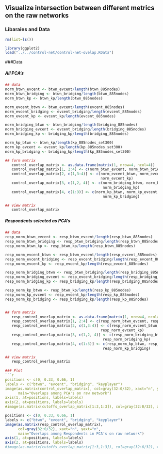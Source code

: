 ## Visualize intersection between different metrics on the raw networks

### Libaraies and Data
```r

rm(list=ls())

library(ggplot2)
load("../../control-net/control-net-ovelap.RData")
```

###Data

##### All PCA's
```r
## data
norm_btwn_evcent <- btwn_evcent/length(btwn_885nodes)
norm_btwn_bridging <- btwn_bridging/length(btwn_885nodes)
norm_btwn_kp <- btwn_kp/length(btwn_885nodes)

norm_evcent_btwn <- btwn_evcent/length(evcent_885nodes)
norm_evcent_bridging <- evcent_bridging/length(evcent_885nodes)
norm_evcent_kp <- evcent_kp/length(evcent_885nodes)

norm_bridging_btwn <- btwn_bridging/length(bridging_885nodes)
norm_bridging_evcent <- evcent_bridging/length(bridging_885nodes)
norm_bridging_kp <- bridging_kp/length(bridging_885nodes)

norm_kp_btwn <- btwn_kp/length(kp_885nodes_set300)
norm_kp_evcent <- evcent_kp/length(kp_885nodes_set300)
norm_kp_bridging <- bridging_kp/length(kp_885nodes_set300)
```

```r
## form matrix
   control_overlap_matrix <- as.data.frame(matrix(1, nrow=4, ncol=4))
   control_overlap_matrix[1, 2:4] <- c(norm_btwn_evcent, norm_btwn_bridging, norm_btwn_kp)
   control_overlap_matrix[2, c(1,3:4)] <- c(norm_evcent_btwn, norm_evcent_bridging, 
                                            norm_evcent_kp)
   control_overlap_matrix[3, c(1,2, 4)] <- c(norm_bridging_btwn, norm_bridging_evcent,
                                             norm_bridging_kp)
   control_overlap_matrix[4, c(1:3)] <- c(norm_kp_btwn, norm_kp_evcent,
                                             norm_kp_bridging)

## view matrix
   control_overlap_matrix
```

##### Respondents selected as PCA's
```r
## data
resp_norm_btwn_evcent <- resp_btwn_evcent/length(resp_btwn_885nodes)
resp_norm_btwn_bridging <- resp_btwn_bridging/length(resp_btwn_885nodes)
resp_norm_btwn_kp <- resp_btwn_kp/length(resp_btwn_885nodes)

resp_norm_evcent_btwn <- resp_btwn_evcent/length(resp_evcent_885nodes)
resp_norm_evcent_bridging <- resp_evcent_bridging/length(resp_evcent_885nodes)
resp_norm_evcent_kp <- resp_evcent_kp/length(resp_evcent_885nodes)

resp_norm_bridging_btwn <- resp_btwn_bridging/length(resp_bridging_885nodes)
resp_norm_bridging_evcent <- resp_evcent_bridging/length(resp_bridging_885nodes)
resp_norm_bridging_kp <- resp_bridging_kp/length(resp_bridging_885nodes)

resp_norm_kp_btwn <- resp_btwn_kp/length(resp_kp_885nodes)
resp_norm_kp_evcent <- resp_evcent_kp/length(resp_kp_885nodes)
resp_norm_kp_bridging <- resp_bridging_kp/length(resp_kp_885nodes)


## form matrix
   resp_control_overlap_matrix <- as.data.frame(matrix(1, nrow=4, ncol=4))
   resp_control_overlap_matrix[1, 2:4] <- c(resp_norm_btwn_evcent, resp_norm_btwn_bridging, resp_norm_btwn_kp)
   resp_control_overlap_matrix[2, c(1,3:4)] <- c(resp_norm_evcent_btwn, resp_norm_evcent_bridging, 
                                            resp_norm_evcent_kp)
   resp_control_overlap_matrix[3, c(1,2, 4)] <- c(resp_norm_bridging_btwn, resp_norm_bridging_evcent,
                                             resp_norm_bridging_kp)
   resp_control_overlap_matrix[4, c(1:3)] <- c(resp_norm_kp_btwn, resp_norm_kp_evcent,
                                             resp_norm_kp_bridging)

## view matrix
   resp_control_overlap_matrix
    
### Plot
```r
positions <- c(0, 0.33, 0.66, 1)
labels <- c("btwn", "evcent", "bridging", "keyplayer")
image(as.matrix(control_overlap_matrix), col=gray(32:0/32), xaxt="n", yaxt="n", 
      main="Overlaps among PCA's on raw network")
axis(1, at=positions, labels=labels)
axis(2, at=positions, labels=labels)
#image(as.matrix(cutoffs_overlap_matrix[1:3,1:3]), col=gray(32:0/32), xaxt="n", yaxt="n")
```

```r
positions <- c(0, 0.33, 0.66, 1)
labels <- c("btwn", "evcent", "bridging", "keyplayer")
image(as.matrix(resp_control_overlap_matrix), 
      col=gray(32:0/32), xaxt="n", yaxt="n", 
      main="Overlaps among Respondents in PCA's on raw network")
axis(1, at=positions, labels=labels)
axis(2, at=positions, labels=labels)
#image(as.matrix(cutoffs_overlap_matrix[1:3,1:3]), col=gray(32:0/32), xaxt="n", yaxt="n")
```